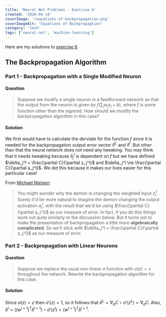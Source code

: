 ```yaml
---
title: 'Neural Net Problems - Exercise 6'
created: '2020-04-14'
coverImage: '/equations-of-backpropagation.png'
coverImageAlt: 'Equations of Backpropagtion'
category: 'tech'
tags: ['neural-net', 'machine-learning']
---
```


Here are my solutions to
[exercise 6](http://neuralnetworksanddeeplearning.com/chap2.html#exercises_675621).

## The Backpropagation Algorithm

### Part 1 - Backpropagation with a Single Modified Neuron

#### Question

> Suppose we modify a single neuron in a feedforward network so that the output from the neuron is
> given by $f(\sum_j w_j x_j +b)$, where $f$ is some function other than the sigmoid. How should we
> modify the backpropagation algorithm in this case?

#### Solution

We first would have to calculate the derviate for the function $f$ since it is needed for the
backpropagation output error vector $\delta^L$ and $\delta^l$. But other than that the neural
network does not need any tweaking. You may think that it needs tweaking because $\delta_j^l$ is
dependent on $f$ but we have defined $\delta_j^l = \frac{\partial C}{\partial z_j^l}$ and
$\delta_j^l \ne
\frac{\partial C}{\partial a_j^l}$. We did this because it makes our lives easier for
this particular case!

From
[Michael Nielsen](http://neuralnetworksanddeeplearning.com/chap2.html#the_four_fundamental_equations_behind_backpropagation):

> You might wonder why the demon is changing the weighted input $z_j^l$. Surely it'd be more natural
> to imagine the demon changing the output activation $a_j^l$, with the result that we'd be using
> $\frac{\partial C}{\partial a_j^l}$ as our measure of error. In fact, if you do this things work
> out quite similarly to the discussion below. But it turns out to make the presentation of
> backpropagation a little more **algebraically complicated**. So we'll stick with
> $\delta_j^l = \frac{\partial C}{\partial z_j^l}$ as our measure of error.

### Part 2 - Backpropagation with Linear Neurons

#### Question

> Suppose we replace the usual non-linear $\sigma$ function with $\sigma(z) = z$ throughout the
> network. Rewrite the backpropagation algorithm for this case.

#### Solution

Since $\sigma(z) = z$ then $\sigma'(z) = 1$, so it follows that
$\delta^L = \nabla_a C \circ \sigma'(z^L) = \nabla_a C$. Also,
$\delta^l = ((w^{l+1})^T \delta^{l+1}) \circ \sigma'(z^l) = (w^{l+1})^T
\delta^{l+1}$.
